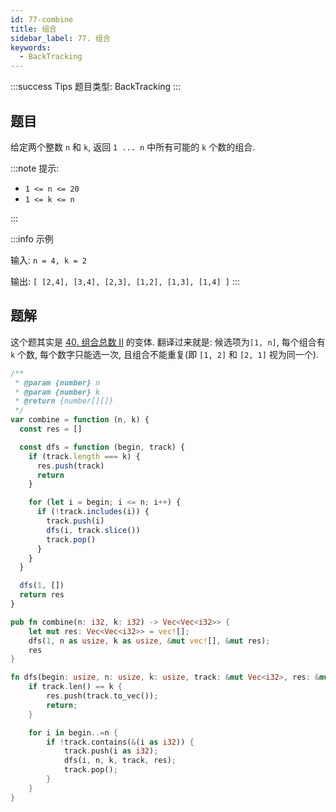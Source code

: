 ```yaml
---
id: 77-combine
title: 组合
sidebar_label: 77. 组合
keywords:
  - BackTracking
---
```


:::success Tips
题目类型: BackTracking
:::

## 题目

给定两个整数 `n` 和 `k`, 返回 `1 ... n` 中所有可能的 `k` 个数的组合.

:::note 提示:

- `1 <= n <= 20`
- `1 <= k <= n`

:::

:::info 示例

输入: `n = 4, k = 2`

输出: `[ [2,4], [3,4], [2,3], [1,2], [1,3], [1,4] ]`
:::

## 题解

这个题其实是 [40. 组合总数 II](/leetcode/medium/40-combination-sum) 的变体. 翻译过来就是: 候选项为`[1, n]`, 每个组合有 `k` 个数, 每个数字只能选一次, 且组合不能重复(即 `[1, 2]` 和 `[2, 1]` 视为同一个).


<Tabs>
  <TabItem value="JavaScript" label="JavaScript" default>

```js
/**
 * @param {number} n
 * @param {number} k
 * @return {number[][]}
 */
var combine = function (n, k) {
  const res = []

  const dfs = function (begin, track) {
    if (track.length === k) {
      res.push(track)
      return
    }

    for (let i = begin; i <= n; i++) {
      if (!track.includes(i)) {
        track.push(i)
        dfs(i, track.slice())
        track.pop()
      }
    }
  }

  dfs(1, [])
  return res
}
```

</TabItem>
<TabItem value="Rust" label="Rust">

```rust
pub fn combine(n: i32, k: i32) -> Vec<Vec<i32>> {
    let mut res: Vec<Vec<i32>> = vec![];
    dfs(1, n as usize, k as usize, &mut vec![], &mut res);
    res
}

fn dfs(begin: usize, n: usize, k: usize, track: &mut Vec<i32>, res: &mut Vec<Vec<i32>>) {
    if track.len() == k {
        res.push(track.to_vec());
        return;
    }

    for i in begin..=n {
        if !track.contains(&(i as i32)) {
            track.push(i as i32);
            dfs(i, n, k, track, res);
            track.pop();
        }
    }
}
```

</TabItem>
</Tabs>
